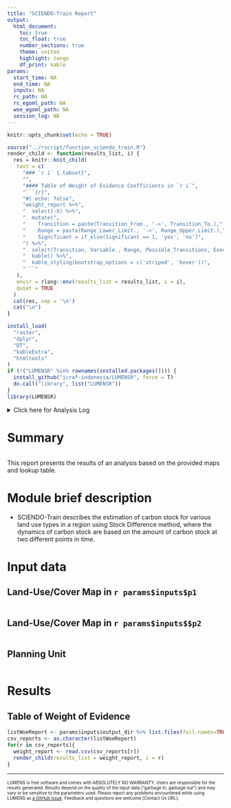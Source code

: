 ```yaml
---
title: "SCIENDO-Train Report"
output: 
  html_document:
    toc: true
    toc_float: true
    number_sections: true
    theme: united
    highlight: tango
    df_print: kable
params:
  start_time: NA
  end_time: NA
  inputs: NA
  rc_path: NA
  rc_egoml_path: NA
  woe_egoml_path: NA
  session_log: NA  
---
```


```r
knitr::opts_chunk$set(echo = TRUE)
```

```r
source("../rscript/function_sciendo_train.R")
render_child <- function(results_list, i) {
  res = knitr::knit_child(
   text = c(
     "### `r i` {.tabset}",
     "",
     "#### Table of Weight of Evidence Coefficients in `r i`",
     "```{r}",
     "#| echo: false",
     "weight_report %>%",
     "  select(-X) %>%",
     "  mutate(",
     "    Transition = paste(Transition_From., '->', Transition_To.),",
     "    Range = paste(Range_Lower_Limit., '->', Range_Upper_Limit.),",
     "    Significant = if_else(Significant == 1, 'yes', 'no')",
     ") %>%",
     "  select(Transition, Variable., Range, Possible_Transitions, Executed_Transitions, Weight_Coefficient, Contrast, Significant) %>%",
     "  kable() %>%",
     "  kable_styling(bootstrap_options = c('striped', 'hover'))",
     "```"
   ),
   envir = rlang::env(results_list = results_list, i = i),
   quiet = TRUE
  )
  cat(res, sep = '\n')
  cat("\n")
}
```

```r
install_load(
  "raster",
  "dplyr",
  "DT",
  "kableExtra",
  "htmltools"
)
if (!("LUMENSR" %in% rownames(installed.packages()))) {
  install_github("icraf-indonesia/LUMENSR", force = T)
  do.call("library", list("LUMENSR"))
}
library(LUMENSR)
```

<details><summary>Click here for Analysis Log</summary>

```r
analysis_log <- tribble(
  ~Category,                      ~Details,
  "Analysis Start",               params$start_time,
  "Analysis End",                 params$end_time,
  "Input Data and Parameters",    "",
  "1. Landcover map at T1",       params$inputs$lc_t1_path,
  "2. Landcover map at T2",       params$inputs$lc_t2_path,
  "3. Planning unit",             params$inputs$zone_path,
  "4. Year of T1",                as.character(params$p1),
  "5. Year of T2",                as.character(params$p2),
  "6. Land cover lookup table",   params$inputs$lc_lookup_table_path,
  "Output Workspace",             params$inputs$output_dir,
  "1. Raster Cube",               params$inputs$rc_path,
  "2. EGOML Raster Cube",         params$inputs$rc_egoml_path,
  "3. EGOML Weight of Evidence",  params$inputs$woe_egoml_path,
  "Session Summary",              ""
) %>% rbind(params$session_log)

analysis_log %>% kbl(caption = "Analysis Log", escape = FALSE) %>%
  kable_paper("hover", full_width = F )
```

</details>

# Summary

```r

```

This report presents the results of an analysis based on the provided maps and lookup table.


# Module brief description

- SCIENDO-Train describes the estimation of carbon stock for various land use types in a region using Stock Difference method, where the dynamics of carbon stock are based on the amount of carbon stock at two different points in time.


# Input data {.tabset}

## Land-Use/Cover Map in `r params$inputs$p1`

```r

```

## Land-Use/Cover Map in `r params$inputs$$p2`

```r

```

## Planning Unit

```r

```

# Results

## Table of Weight of Evidence

```r
listWoeReport <- params$inputs$output_dir %>% list.files(full.names=TRUE, pattern="weight_report*")
csv_reports <- as.character(listWoeReport)
for(r in csv_reports){
  weight_report <- read.csv(csv_reports[r])
  render_child(results_list = weight_report, i = r)
}
```



------------------------------------------------------------------------

<!-- Mandatory closing statement for all module -->

<font size="1"> LUMENS is free software and comes with ABSOLUTELY NO WARRANTY. Users are responsible for the results generated. Results depend on the quality of the input data ("garbage in, garbage out") and may vary or be sensitive to the parameters used. Please report any problems encountered while using LUMENS as [a GitHub issue](https://github.com/icraf-indonesia/lumens-shiny/issues). Feedback and questions are welcome [Contact Us URL]. </font size>